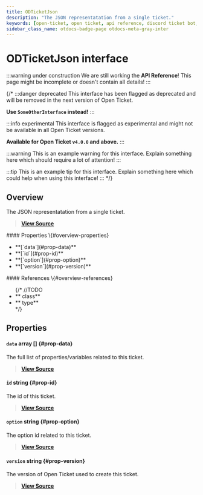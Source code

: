 ```yaml
---
title: ODTicketJson
description: "The JSON representatation from a single ticket."
keywords: [open-ticket, open ticket, api reference, discord ticket bot, interface]
sidebar_class_name: otdocs-badge-page otdocs-meta-gray-inter
---
```

<head>
    <link rel="apple-touch-icon" href="/img/logo_vertical.png"/>
</head>

# ODTicketJson <M color="gray">interface</M>

:::warning under construction
We are still working the **API Reference**! This page might be incomplete or doesn't contain all details!
:::

{/*
:::danger deprecated
This interface has been flagged as deprecated and will be removed in the next version of Open Ticket.

**Use `SomeOtherInterface` instead!**
:::

:::info experimental
This interface is flagged as experimental and might not be available in all Open Ticket versions.

**Available for Open Ticket `v4.0.0` and above.**
:::

:::warning
This is an example warning for this interface. Explain something here which should require a lot of attention!
:::

:::tip
This is an example tip for this interface. Explain something here which could help when using this interface!
:::
*/}

## Overview
The JSON representatation from a single ticket.

> [**View Source**](https://otgithub.dj-dj.be/tree/main/src/core/api/openticket/ticket.ts#L141)

<FlexHorizontal>
<div style={{width:"50%"}}>
    #### Properties \{#overview-properties}
    <ul>
        <li>**[`data`](#prop-data)**</li>
        <li>**[`id`](#prop-id)**</li>
        <li>**[`option`](#prop-option)**</li>
        <li>**[`version`](#prop-version)**</li>
    </ul>
</div>
<div style={{width:"50%"}}>
    #### References \{#overview-references}
    <ul>
        {/*
        //TODO
        <li>**<code><ApiUrl url="class:ODId" label="api.ODId"/></code> <M color="purple">class</M>**</li>
        <li>**<code><ApiUrl url="type:ODExampleType" label="api.ODExampleType"/></code> <M color="brown">type</M>**</li>
        */}
    </ul>
</div>
</FlexHorizontal>

## Properties
<Divider></Divider>
#### `data` <M color="pink">array</M> <ApiBlock><ApiUrl url="interface:ODTicketDataJson" label="api.ODTicketDataJson"/>[]</ApiBlock> \{#prop-data}
The full list of properties/variables related to this ticket.

> [**View Source**](https://otgithub.dj-dj.be/tree/main/src/core/api/openticket/ticket.ts#L149)

<Divider></Divider>
#### `id` <M color="blue">string</M> <ApiBlock><ApiUrl url="js:string" label="string"/></ApiBlock> \{#prop-id}
The id of this ticket.

> [**View Source**](https://otgithub.dj-dj.be/tree/main/src/core/api/openticket/ticket.ts#L143)

<Divider></Divider>
#### `option` <M color="blue">string</M> <ApiBlock><ApiUrl url="js:string" label="string"/></ApiBlock> \{#prop-option}
The option id related to this ticket.

> [**View Source**](https://otgithub.dj-dj.be/tree/main/src/core/api/openticket/ticket.ts#L145)

<Divider></Divider>
#### `version` <M color="blue">string</M> <ApiBlock><ApiUrl url="js:string" label="string"/></ApiBlock> \{#prop-version}
The version of Open Ticket used to create this ticket.

> [**View Source**](https://otgithub.dj-dj.be/tree/main/src/core/api/openticket/ticket.ts#L147)

<Divider></Divider>
